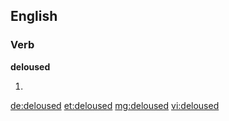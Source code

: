 ==English==

===Verb===
'''deloused'''

# {{past of|[[delouse]]}}

[[de:deloused]]
[[et:deloused]]
[[mg:deloused]]
[[vi:deloused]]